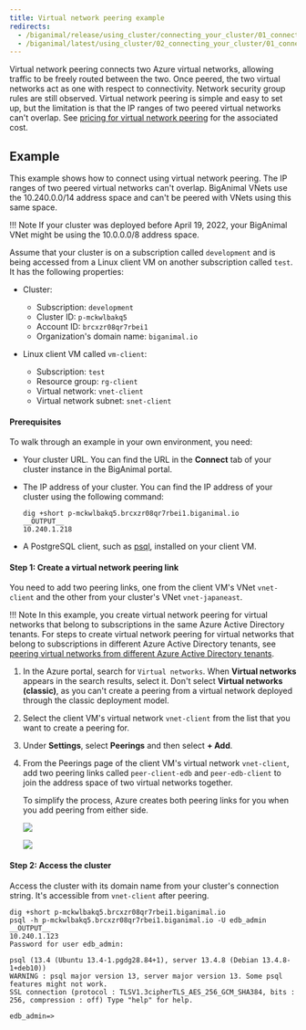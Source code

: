```yaml
---
title: Virtual network peering example
redirects:
  - /biganimal/release/using_cluster/connecting_your_cluster/01_connecting_from_azure/02_virtual_network_peering/
  - /biganimal/latest/using_cluster/02_connecting_your_cluster/01_connecting_from_azure/02_virtual_network_peering/ #generated for BigAnimal URL path removal branch
---
```


Virtual network peering connects two Azure virtual networks, allowing traffic to be freely routed between the two. Once peered, the two virtual networks act as one with respect to connectivity. Network security group rules are still observed. Virtual network peering is simple and easy to set up, but the limitation is that the IP ranges of two peered virtual networks can't overlap. See [pricing for virtual network peering](https://azure.microsoft.com/en-us/pricing/details/virtual-network/#pricing) for the associated cost.

## Example
This example shows how to connect using virtual network peering. The IP ranges of two peered virtual networks can't overlap. BigAnimal VNets use the 10.240.0.0/14 address space and can't be peered with VNets using this same space. 

!!! Note
    If your cluster was deployed before April 19, 2022, your BigAnimal VNet might be using the 10.0.0.0/8 address space.

Assume that your cluster is on a subscription called `development` and is being accessed from a Linux client VM on another subscription called `test`. It has the following properties:

-   Cluster:
    -   Subscription: `development`
    -   Cluster ID: `p-mckwlbakq5` 
    -   Account ID: `brcxzr08qr7rbei1` 
    -   Organization's domain name: `biganimal.io` 


-   Linux client VM called `vm-client`:
    -   Subscription: `test`
    -   Resource group: `rg-client`
    -   Virtual network: `vnet-client`
    -   Virtual network subnet: `snet-client`

#### Prerequisites

To walk through an example in your own environment, you need:

-   Your cluster URL. You can find the URL in the **Connect** tab of your cluster instance in the BigAnimal portal.
-   The IP address of your cluster. You can find the IP address of your cluster using the following command:

    ```shell
    dig +short p-mckwlbakq5.brcxzr08qr7rbei1.biganimal.io 
    __OUTPUT__
    10.240.1.218
    ```
-   A PostgreSQL client, such as [psql](https://www.postgresql.org/download/), installed on your client VM.

#### Step 1: Create a virtual network peering link

You need to add two peering links, one from the client VM's VNet `vnet-client` and the other from your cluster's VNet `vnet-japaneast`. 

!!! Note
    In this example, you create virtual network peering for virtual networks that belong to subscriptions in the same Azure Active Directory tenants. For steps to create virtual network peering for virtual networks that belong to subscriptions in different Azure Active Directory tenants, see [peering virtual networks from different Azure Active Directory tenants](https://docs.microsoft.com/azure/virtual-network/create-peering-different-subscriptions).

1.  In the Azure portal, search for `Virtual networks`. When **Virtual networks** appears in the search results, select it. Don't select **Virtual networks (classic)**, as you can't create a peering from a virtual network deployed through the classic deployment model.

2.  Select the client VM's virtual network `vnet-client` from the list that you want to create a peering for.

3.  Under **Settings**, select **Peerings** and then select **+ Add**.

4.  From the Peerings page of the client VM's virtual network `vnet-client`, add two peering links called `peer-client-edb` and `peer-edb-client` to join the address space of two virtual networks together. 

    To simplify the process, Azure creates both peering links for you when you add peering from either side.

    ![](../images/image25.png)

    ![](../images/image7.png)

#### Step 2: Access the cluster

Access the cluster with its domain name from your cluster's connection string. It's accessible from `vnet-client` after peering.

```shell
dig +short p-mckwlbakq5.brcxzr08qr7rbei1.biganimal.io 
psql -h p-mckwlbakq5.brcxzr08qr7rbei1.biganimal.io -U edb_admin      
__OUTPUT__
10.240.1.123 
Password for user edb_admin: 

psql (13.4 (Ubuntu 13.4-1.pgdg28.84+1), server 13.4.8 (Debian 13.4.8-1+deb10)) 
WARNING : psql major version 13, server major version 13. Some psql features might not work. 
SSL connection (protocol : TLSV1.3cipherTLS_AES_256_GCM_SHA384, bits : 256, compression : off) Type "help" for help. 

edb_admin=>

```
